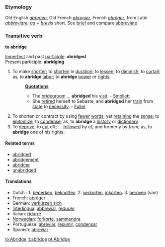 ===Etymology===
Old English ''[[abregen]]'', Old French ''[[abregier]]'', French ''[[abréger]]'', from Latin ''[[abbreviare]]''; ''[[ad]]'' + ''[[brevis]]'' short. See [[brief]] and compare [[abbreviate]]

===Transitive verb===
'''to abridge'''

[[Imperfect]] and past [[participle]]: '''abridged'''<br>
Present participle: '''abridging'''
#To make [[shorter]]; to [[shorten]] in [[duration]]; to [[lessen]]; to [[diminish]]; to [[curtail]]; as, to '''abridge''' [[labor]]; to '''abridge''' [[power]] or [[right]]s.
#:'''[[Quotation]]s'''
#:*The [[bridegroom]] ... '''abridged''' his [[visit]]. - [[Smollett]]
#:*She [[retire]]d herself to Sebaste, and '''abridged''' her [[train]] from [[state]] to [[necessity]]. - [[Fuller]]
#To shorten or contract by using [[fewer]] [[word]]s, yet [[retaining]] the [[sense]]; to [[epitomize]]; to [[condense]]; as, to '''abridge''' a [[history]] or [[dictionary]].
#To [[deprive]]; to [[cut]] off; -- [[follow]]ed by ''of'', and formerly by ''from''; as, to '''abridge''' one of his rights.

====Related terms====
*[[abridged]]
*[[abridgement]]
*[[abridger]]
*[[unabridged]]

====Translations====
*Dutch : 1. [[beperken]], [[beknotten]]. 2. [[verkorten]], [[inkorten]]. 3. [[beroven]] (van)
*French: [[abréger]]
*German: [[verkürzen sich]]
*[[Interlingua]]: [[abbreviar]], [[reducer]]
*Italian: [[ridurre]]
*[[Norwegian]]: [[forkorte]], [[sammendra]]
*Portuguese: [[abreviar]], [[resumir]], [[condensar]]
*Spanish: [[abreviar]]

[[io:Abridge]]
[[it:abridge]]
[[pt:Abridge]]